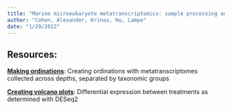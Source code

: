 ```yaml
---
title: "Marine microeukaryote metatranscriptomics: sample processing and bioinformatic workflow recommendations for ecological applications"
author: "Cohen, Alexander, Krinos, Hu, Lampe"
date: "1/29/2022"
---
```


## Resources:

[**Making ordinations**](ordination.html): Creating ordinations with metatranscriptomes collected across depths, separated by taxonomic groups

[**Creating volcano plots**](volcano.html): Differential expression between treatments as determined with DESeq2